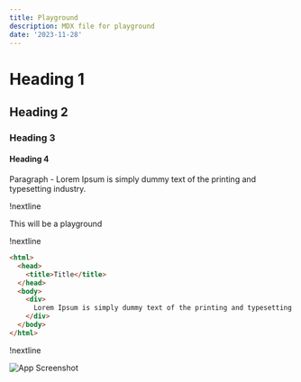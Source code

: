 ```yaml
---
title: Playground
description: MDX file for playground
date: '2023-11-28'
---
```


# Heading 1
## Heading 2
### Heading 3
#### Heading 4

Paragraph - Lorem Ipsum is simply dummy text of the printing and typesetting industry. 

!nextline

This will be a playground 

!nextline


```html
<html>
  <head>
    <title>Title</title>
  </head>
  <body>
    <div>
      Lorem Ipsum is simply dummy text of the printing and typesetting industry. Lorem Ipsum has been the industry's standard dummy text ever since the 1500s, when an unknown printer took a galley of type and scrambled it to make a type specimen book. It has survived not only five centuries, but also the leap into electronic typesetting, remaining essentially unchanged. It was popularised in the 1960s with the release of Letraset sheets containing Lorem Ipsum passages, and more recently with desktop publishing software like Aldus PageMaker including versions of Lorem Ipsum.
    </div>
  </body>
</html>
```

!nextline

![App Screenshot](https://via.placeholder.com/468x300?text=Sample+Image)
